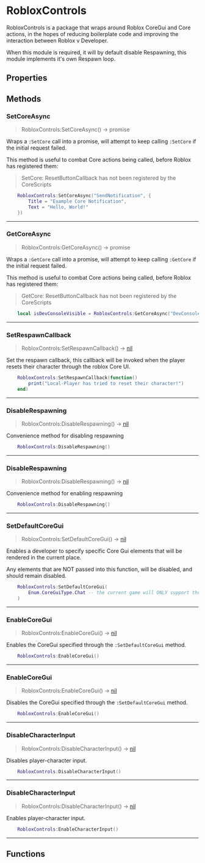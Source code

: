
# RobloxControls
RobloxControls is a package that wraps around Roblox CoreGui and Core actions, in the hopes of reducing boilerplate
code and improving the interaction between Roblox v Developer.

When this module is required, it will by default disable Respawning, this module implements it's own Respawn loop.

## Properties
## Methods
### SetCoreAsync

> RobloxControls:SetCoreAsync() ->  promise 

Wraps a `:SetCore` call into a promise, will attempt to keep calling `:SetCore` if the initial request failed.

This method is useful to combat Core actions being called, before Roblox has registered them:

> SetCore: ResetButtonCallback has not been registered by the CoreScripts

```lua
	RobloxControls:SetCoreAsync("SendNotification", {
		Title = "Example Core Notification",
		Text = "Hello, World!"
	})
```

---
### GetCoreAsync

> RobloxControls:GetCoreAsync() ->  promise 

Wraps a `:GetCore` call into a promise, will attempt to keep calling `:GetCore` if the initial request failed.

This method is useful to combat Core actions being called, before Roblox has registered them:

> GetCore: ResetButtonCallback has not been registered by the CoreScripts

```lua
	local isDevConsoleVisible = RobloxControls:GetCoreAsync("DevConsoleVisible"):expect()
```

---
### SetRespawnCallback

> RobloxControls:SetRespawnCallback() -> [nil](https://create.roblox.com/docs/en-us/luau/nil)

Set the respawn callback, this callback will be invoked when the player resets their character through the roblox Core UI.

```lua
	RobloxControls:SetRespawnCallback(function()
		print("Local-Player has tried to reset their character!")
	end)
```

---
### DisableRespawning

> RobloxControls:DisableRespawning() -> [nil](https://create.roblox.com/docs/en-us/luau/nil)

Convenience method for disabling respawning

```lua
	RobloxControls:DisableRespawning()
```

---
### DisableRespawning

> RobloxControls:DisableRespawning() -> [nil](https://create.roblox.com/docs/en-us/luau/nil)

Convenience method for enabling respawning

```lua
	RobloxControls:DisableRespawning()
```

---
### SetDefaultCoreGui

> RobloxControls:SetDefaultCoreGui() -> [nil](https://create.roblox.com/docs/en-us/luau/nil)

Enables a developer to specify specific Core Gui elements that will be rendered in the current place.

Any elements that are NOT passed into this function, will be disabled, and should remain disabled.

```lua
	RobloxControls:SetDefaultCoreGui(
		Enum.CoreGuiType.Chat -- the current game will ONLY support the Chat Core UI
	)
```

---
### EnableCoreGui

> RobloxControls:EnableCoreGui() -> [nil](https://create.roblox.com/docs/en-us/luau/nil)

Enables the CoreGui specified through the `:SetDefaultCoreGui` method.

```lua
	RobloxControls:EnableCoreGui()
```

---
### EnableCoreGui

> RobloxControls:EnableCoreGui() -> [nil](https://create.roblox.com/docs/en-us/luau/nil)

Disables the CoreGui specified through the `:SetDefaultCoreGui` method.

```lua
	RobloxControls:EnableCoreGui()
```

---
### DisableCharacterInput

> RobloxControls:DisableCharacterInput() -> [nil](https://create.roblox.com/docs/en-us/luau/nil)

Disables player-character input.

```lua
	RobloxControls:DisableCharacterInput()
```

---
### DisableCharacterInput

> RobloxControls:DisableCharacterInput() -> [nil](https://create.roblox.com/docs/en-us/luau/nil)

Enables player-character input.

```lua
	RobloxControls:EnableCharacterInput()
```

---
## Functions
